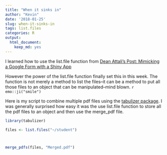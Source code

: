 ```yaml
---
title: "When it sinks in"
author: "Kevin"
date: '2018-01-25'
slug: when-it-sinks-in
tags: list.files
categories: R
output: 
  html_document: 
    keep_md: yes
---
```




I learned how to use the list.file function from [Dean Attali's Post: Mimicking a Google Form with a Shiny App](https://deanattali.com/2015/06/14/mimicking-google-form-shiny/)

However the power of the list.file function finally set this in this week. The function is not merely a method to list the files--it can be a method to put all those files to an object that can be manipulated--mind blown. `r emo::ji("smile")` 


Here is my script to combine multiple pdf files using the [tabulizer package](https://github.com/ropensci/tabulizer). I was generally surprised how easy it was the use list.file function to store all the pdf files to an object and then use the merge_pdf file.  


```r

library(tabulizer)

files <- list.files("~/student")



merge_pdfs(files, "Merged.pdf")

```


